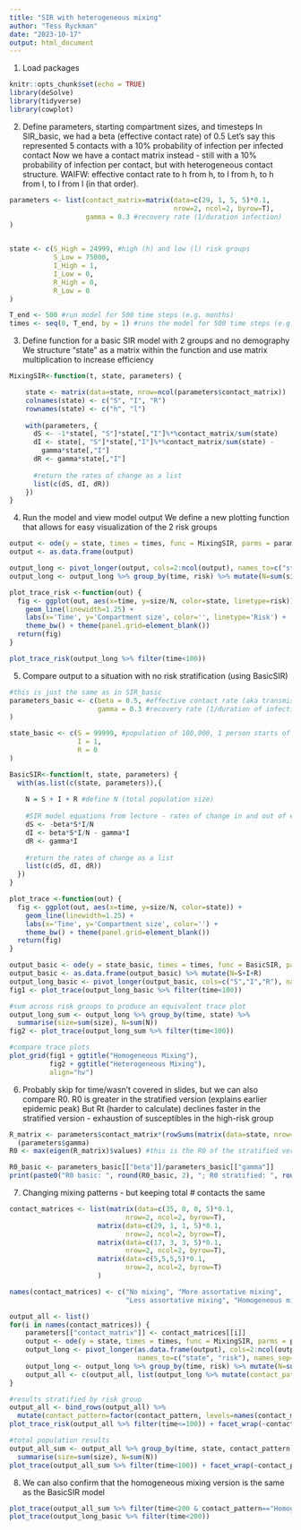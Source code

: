 ```yaml
---
title: "SIR with heterogeneous mixing"
author: "Tess Ryckman"
date: "2023-10-17"
output: html_document
---
```


1. Load packages
```r
knitr::opts_chunk$set(echo = TRUE)
library(deSolve) 
library(tidyverse) 
library(cowplot)
```

2. Define parameters, starting compartment sizes, and timesteps
In SIR_basic, we had a beta (effective contact rate) of 0.5
Let's say this represented 5 contacts with a 10% probability of infection per infected contact
Now we have a contact matrix instead - still with a 10% probability of infection per contact, but with heterogeneous contact structure. WAIFW: effective contact rate to h from h, to l from h, to h from l, to l from l (in that order).
```r
parameters <- list(contact_matrix=matrix(data=c(29, 1, 5, 5)*0.1, 
                                         nrow=2, ncol=2, byrow=T), 
                   gamma = 0.3 #recovery rate (1/duration infection)
)


state <- c(S_High = 24999, #high (h) and low (l) risk groups
           S_Low = 75000,
           I_High = 1, 
           I_Low = 0,
           R_High = 0,
           R_Low = 0
)

T_end <- 500 #run model for 500 time steps (e.g. months)
times <- seq(0, T_end, by = 1) #runs the model for 500 time steps (e.g. months), and computes output at each time step 

```


3. Define function for a basic SIR model with 2 groups and no demography
We structure "state" as a matrix within the function and use matrix multiplication to increase efficiency
```r
MixingSIR<-function(t, state, parameters) {

    state <- matrix(data=state, nrow=ncol(parameters$contact_matrix))
    colnames(state) <- c("S", "I", "R")
    rownames(state) <- c("h", "l")
    
    with(parameters, {
      dS <- -1*state[, "S"]*state[,"I"]%*%contact_matrix/sum(state) 
      dI <- state[, "S"]*state[,"I"]%*%contact_matrix/sum(state) -
        gamma*state[,"I"]
      dR <- gamma*state[,"I"]
      
      #return the rates of change as a list
      list(c(dS, dI, dR)) 
    })
}
```


4. Run the model and view model output
We define a new plotting function that allows for easy visualization of the 2 risk groups
```r
output <- ode(y = state, times = times, func = MixingSIR, parms = parameters)
output <- as.data.frame(output) 

output_long <- pivot_longer(output, cols=2:ncol(output), names_to=c("state", "risk"), names_sep="_", values_to="size")
output_long <- output_long %>% group_by(time, risk) %>% mutate(N=sum(size))

plot_trace_risk <-function(out) {
  fig <- ggplot(out, aes(x=time, y=size/N, color=state, linetype=risk)) + 
    geom_line(linewidth=1.25) +
    labs(x='Time', y='Compartment size', color='', linetype='Risk') +
    theme_bw() + theme(panel.grid=element_blank())
  return(fig)
}

plot_trace_risk(output_long %>% filter(time<100))
```

5. Compare output to a situation with no risk stratification (using BasicSIR)
```r

#this is just the same as in SIR_basic
parameters_basic <- c(beta = 0.5, #effective contact rate (aka transmission rate)
                      gamma = 0.3 #recovery rate (1/duration of infection)
)

state_basic <- c(S = 99999, #population of 100,000, 1 person starts of infected
                 I = 1, 
                 R = 0
)

BasicSIR<-function(t, state, parameters) {
  with(as.list(c(state, parameters)),{ 
    
    N = S + I + R #define N (total population size)
    
    #SIR model equations from lecture - rates of change in and out of each compartment 
    dS <- -beta*S*I/N
    dI <- beta*S*I/N - gamma*I
    dR <- gamma*I
    
    #return the rates of change as a list
    list(c(dS, dI, dR)) 
  })
}

plot_trace <-function(out) {
  fig <- ggplot(out, aes(x=time, y=size/N, color=state)) + 
    geom_line(linewidth=1.25) +
    labs(x='Time', y='Compartment size', color='') +
    theme_bw() + theme(panel.grid=element_blank())
  return(fig)
}

output_basic <- ode(y = state_basic, times = times, func = BasicSIR, parms = parameters_basic)
output_basic <- as.data.frame(output_basic) %>% mutate(N=S+I+R)
output_long_basic <- pivot_longer(output_basic, cols=c("S","I","R"), names_to="state", values_to="size")
fig1 <- plot_trace(output_long_basic %>% filter(time<100))

#sum across risk groups to produce an equivalent trace plot
output_long_sum <- output_long %>% group_by(time, state) %>% 
  summarise(size=sum(size), N=sum(N))
fig2 <- plot_trace(output_long_sum %>% filter(time<100))

#compare trace plots
plot_grid(fig1 + ggtitle("Homogeneous Mixing"), 
          fig2 + ggtitle("Heterogeneous Mixing"),
          align="hv")
```

6. Probably skip for time/wasn't covered in slides, but we can also compare R0.
R0 is greater in the stratified version (explains earlier epidemic peak)
But Rt (harder to calculate) declines faster in the stratified version - exhaustion of susceptibles in the high-risk group
```r
R_matrix <- parameters$contact_matrix*(rowSums(matrix(data=state, nrow=ncol(parameters$contact_matrix)))/sum(state))/
  (parameters$gamma)
R0 <- max(eigen(R_matrix)$values) #this is the R0 of the stratified version

R0_basic <- parameters_basic[["beta"]]/parameters_basic[["gamma"]]
print(paste0("R0 basic: ", round(R0_basic, 2), "; R0 stratified: ", round(R0, 2)))
```


7. Changing mixing patterns - but keeping total # contacts the same
```r
contact_matrices <- list(matrix(data=c(35, 0, 0, 5)*0.1,
                             nrow=2, ncol=2, byrow=T),
                      matrix(data=c(29, 1, 1, 5)*0.1, 
                             nrow=2, ncol=2, byrow=T),
                      matrix(data=c(17, 3, 3, 5)*0.1,
                             nrow=2, ncol=2, byrow=T),
                      matrix(data=c(5,5,5,5)*0.1,
                             nrow=2, ncol=2, byrow=T)
                      )

names(contact_matrices) <- c("No mixing", "More assortative mixing", 
                             "Less assortative mixing", "Homogeneous mixing")

output_all <- list()
for(i in names(contact_matrices)) {
    parameters[["contact_matrix"]] <- contact_matrices[[i]]
    output <- ode(y = state, times = times, func = MixingSIR, parms = parameters)
    output_long <- pivot_longer(as.data.frame(output), cols=2:ncol(output), 
                                names_to=c("state", "risk"), names_sep="_", values_to="size")
    output_long <- output_long %>% group_by(time, risk) %>% mutate(N=sum(size))
    output_all <- c(output_all, list(output_long %>% mutate(contact_pattern=i)))
}

#results stratified by risk group
output_all <- bind_rows(output_all) %>%
  mutate(contact_pattern=factor(contact_pattern, levels=names(contact_matrices)))
plot_trace_risk(output_all %>% filter(time<=100)) + facet_wrap(~contact_pattern)

#total population results
output_all_sum <- output_all %>% group_by(time, state, contact_pattern) %>% 
  summarise(size=sum(size), N=sum(N))
plot_trace(output_all_sum %>% filter(time<100)) + facet_wrap(~contact_pattern)
```


8. We can also confirm that the homogeneous mixing version is the same as the BasicSIR model
```r
plot_trace(output_all_sum %>% filter(time<200 & contact_pattern=="Homogeneous mixing"))
plot_trace(output_long_basic %>% filter(time<200))
```

